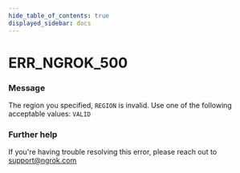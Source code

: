```yaml
---
hide_table_of_contents: true
displayed_sidebar: docs
---
```



# ERR_NGROK_500

### Message

The region you specified, `REGION` is invalid. Use one of the following acceptable values: `VALID`

<ErrorDetails error="err_ngrok_500" />

### Further help

If you're having trouble resolving this error, please reach out to [support@ngrok.com](mailto:support@ngrok.com?subject=Help%20with%20ERR_NGROK_500)
